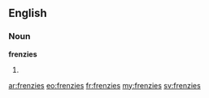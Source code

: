 ==English==

===Noun===
'''frenzies'''

# {{plural of|[[frenzy]]}}

[[ar:frenzies]]
[[eo:frenzies]]
[[fr:frenzies]]
[[my:frenzies]]
[[sv:frenzies]]
